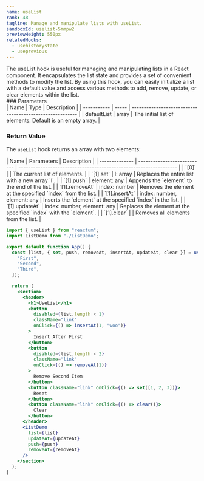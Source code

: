 ```yaml
---
name: useList
rank: 48
tagline: Manage and manipulate lists with useList.
sandboxId: uselist-5mmpw2
previewHeight: 550px
relatedHooks:
  - usehistorystate
  - useprevious
---
```



<HookDescription name={frontmatter.name}>
  The useList hook is useful for managing and manipulating lists in a React
  component. It encapsulates the list state and provides a set of convenient
  methods to modify the list. By using this hook, you can easily initialize a
  list with a default value and access various methods to add, remove, update,
  or clear elements within the list.
</HookDescription>

<div class="reference">
  ### Parameters

  <div class="table-container">
  | Name        | Type  | Description                                              |
  | ----------- | ----- | -------------------------------------------------------- |
  | defaultList | array | The initial list of elements. Default is an empty array. |
  </div>

  ### Return Value

  The `useList` hook returns an array with two elements:

  <div class="table-container">
  | Name           | Parameters                  | Description                                                       |
  | -------------- | --------------------------- | ----------------------------------------------------------------- |
  | `[0]`          |                             | The current list of elements.                                     |
  | `[1].set`      | l: array                    | Replaces the entire list with a new array `l`.                    |
  | `[1].push`     | element: any                | Appends the `element` to the end of the list.                     |
  | `[1].removeAt` | index: number               | Removes the element at the specified `index` from the list.       |
  | `[1].insertAt` | index: number, element: any | Inserts the `element` at the specified `index` in the list.       |
  | `[1].updateAt` | index: number, element: any | Replaces the element at the specified `index` with the `element`. |
  | `[1].clear`    |                             | Removes all elements from the list.                               |
  </div>
</div>

<CodePreview
  sandboxId={frontmatter.sandboxId}
  previewHeight={frontmatter.previewHeight}
/>

<StaticCodeContainer>

```jsx
import { useList } from "reactum";
import ListDemo from "./ListDemo";

export default function App() {
  const [list, { set, push, removeAt, insertAt, updateAt, clear }] = useList([
    "First",
    "Second",
    "Third",
  ]);

  return (
    <section>
      <header>
        <h1>UseList</h1>
        <button
          disabled={list.length < 1}
          className="link"
          onClick={() => insertAt(1, "woo")}
        >
          Insert After First
        </button>
        <button
          disabled={list.length < 2}
          className="link"
          onClick={() => removeAt(1)}
        >
          Remove Second Item
        </button>
        <button className="link" onClick={() => set([1, 2, 3])}>
          Reset
        </button>
        <button className="link" onClick={() => clear()}>
          Clear
        </button>
      </header>
      <ListDemo
        list={list}
        updateAt={updateAt}
        push={push}
        removeAt={removeAt}
      />
    </section>
  );
}
```

</StaticCodeContainer>
